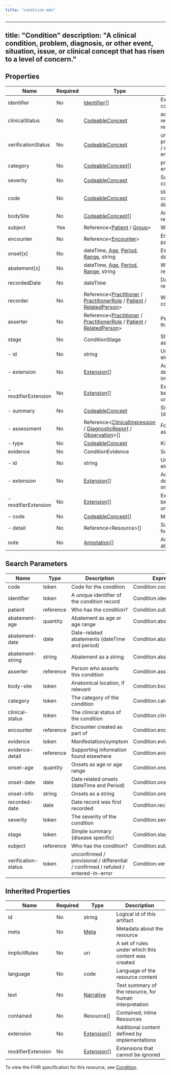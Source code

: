 ```yaml
---
title: "condition.mdx"
---
```


---
title: "Condition"
description: "A clinical condition, problem, diagnosis, or other event, situation, issue, or clinical concept that has risen to a level of concern."
---

## Properties

| Name                | Required | Type                                                                                                                                                                                                                                                       | Description                                                                       |
| ------------------- | -------- | ---------------------------------------------------------------------------------------------------------------------------------------------------------------------------------------------------------------------------------------------------------- | --------------------------------------------------------------------------------- |
| identifier          | No       | [Identifier](/medical-api/fhir/data-types/identifier)[]                                                                                                                                                                                                    | External Ids for this condition                                                   |
| clinicalStatus      | No       | [CodeableConcept](/medical-api/fhir/data-types/codeableconcept)                                                                                                                                                                                            | active / recurrence / relapse / inactive / remission / resolved                   |
| verificationStatus  | No       | [CodeableConcept](/medical-api/fhir/data-types/codeableconcept)                                                                                                                                                                                            | unconfirmed / provisional / differential / confirmed / refuted / entered-in-error |
| category            | No       | [CodeableConcept](/medical-api/fhir/data-types/codeableconcept)[]                                                                                                                                                                                          | problem-list-item / encounter-diagnosis                                           |
| severity            | No       | [CodeableConcept](/medical-api/fhir/data-types/codeableconcept)                                                                                                                                                                                            | Subjective severity of condition                                                  |
| code                | No       | [CodeableConcept](/medical-api/fhir/data-types/codeableconcept)                                                                                                                                                                                            | Identification of the condition, problem or diagnosis                             |
| bodySite            | No       | [CodeableConcept](/medical-api/fhir/data-types/codeableconcept)[]                                                                                                                                                                                          | Anatomical location, if relevant                                                  |
| subject             | Yes      | Reference&lt;[Patient](/medical-api/fhir/resources/patient) / [Group](/medical-api/fhir/resources/group)&gt;                                                                                                                                               | Who has the condition?                                                            |
| encounter           | No       | Reference&lt;[Encounter](/medical-api/fhir/resources/encounter)&gt;                                                                                                                                                                                        | Encounter created as part of                                                      |
| onset[x]            | No       | dateTime, [Age](/medical-api/fhir/data-types/age), [Period](/medical-api/fhir/data-types/period), [Range](/medical-api/fhir/data-types/range), string                                                                                                      | Estimated or actual date, date-time, or age                                       |
| abatement[x]        | No       | dateTime, [Age](/medical-api/fhir/data-types/age), [Period](/medical-api/fhir/data-types/period), [Range](/medical-api/fhir/data-types/range), string                                                                                                      | When in resolution/remission                                                      |
| recordedDate        | No       | dateTime                                                                                                                                                                                                                                                   | Date record was first recorded                                                    |
| recorder            | No       | Reference&lt;[Practitioner](/medical-api/fhir/resources/practitioner) / [PractitionerRole](/medical-api/fhir/resources/practitionerrole) / [Patient](/medical-api/fhir/resources/patient) / [RelatedPerson](/medical-api/fhir/resources/relatedperson)&gt; | Who recorded the condition                                                        |
| asserter            | No       | Reference&lt;[Practitioner](/medical-api/fhir/resources/practitioner) / [PractitionerRole](/medical-api/fhir/resources/practitionerrole) / [Patient](/medical-api/fhir/resources/patient) / [RelatedPerson](/medical-api/fhir/resources/relatedperson)&gt; | Person who asserts this condition                                                 |
| stage               | No       | ConditionStage                                                                                                                                                                                                                                             | Stage/grade, usually assessed formally                                            |
| - id                | No       | string                                                                                                                                                                                                                                                     | Unique id for inter-element referencing                                           |
| - extension         | No       | [Extension](/medical-api/fhir/data-types/extension)[]                                                                                                                                                                                                      | Additional content defined by implementations                                     |
| - modifierExtension | No       | [Extension](/medical-api/fhir/data-types/extension)[]                                                                                                                                                                                                      | Extensions that cannot be ignored even if unrecognized                            |
| - summary           | No       | [CodeableConcept](/medical-api/fhir/data-types/codeableconcept)                                                                                                                                                                                            | Simple summary (disease specific)                                                 |
| - assessment        | No       | Reference&lt;[ClinicalImpression](/medical-api/fhir/resources/clinicalimpression) / [DiagnosticReport](/medical-api/fhir/resources/diagnosticreport) / [Observation](/medical-api/fhir/resources/observation)&gt;[]                                        | Formal record of assessment                                                       |
| - type              | No       | [CodeableConcept](/medical-api/fhir/data-types/codeableconcept)                                                                                                                                                                                            | Kind of staging                                                                   |
| evidence            | No       | ConditionEvidence                                                                                                                                                                                                                                          | Supporting evidence                                                               |
| - id                | No       | string                                                                                                                                                                                                                                                     | Unique id for inter-element referencing                                           |
| - extension         | No       | [Extension](/medical-api/fhir/data-types/extension)[]                                                                                                                                                                                                      | Additional content defined by implementations                                     |
| - modifierExtension | No       | [Extension](/medical-api/fhir/data-types/extension)[]                                                                                                                                                                                                      | Extensions that cannot be ignored even if unrecognized                            |
| - code              | No       | [CodeableConcept](/medical-api/fhir/data-types/codeableconcept)[]                                                                                                                                                                                          | Manifestation/symptom                                                             |
| - detail            | No       | Reference&lt;Resource&gt;[]                                                                                                                                                                                                                                | Supporting information found elsewhere                                            |
| note                | No       | [Annotation](/medical-api/fhir/data-types/annotation)[]                                                                                                                                                                                                    | Additional information about the Condition                                        |

## Search Parameters

| Name                | Type      | Description                                                                       | Expression                   |
| ------------------- | --------- | --------------------------------------------------------------------------------- | ---------------------------- |
| code                | token     | Code for the condition                                                            | Condition.code               |
| identifier          | token     | A unique identifier of the condition record                                       | Condition.identifier         |
| patient             | reference | Who has the condition?                                                            | Condition.subject            |
| abatement-age       | quantity  | Abatement as age or age range                                                     | Condition.abatement          |
| abatement-date      | date      | Date-related abatements (dateTime and period)                                     | Condition.abatement          |
| abatement-string    | string    | Abatement as a string                                                             | Condition.abatement          |
| asserter            | reference | Person who asserts this condition                                                 | Condition.asserter           |
| body-site           | token     | Anatomical location, if relevant                                                  | Condition.bodySite           |
| category            | token     | The category of the condition                                                     | Condition.category           |
| clinical-status     | token     | The clinical status of the condition                                              | Condition.clinicalStatus     |
| encounter           | reference | Encounter created as part of                                                      | Condition.encounter          |
| evidence            | token     | Manifestation/symptom                                                             | Condition.evidence.code      |
| evidence-detail     | reference | Supporting information found elsewhere                                            | Condition.evidence.detail    |
| onset-age           | quantity  | Onsets as age or age range                                                        | Condition.onset              |
| onset-date          | date      | Date related onsets (dateTime and Period)                                         | Condition.onset              |
| onset-info          | string    | Onsets as a string                                                                | Condition.onset              |
| recorded-date       | date      | Date record was first recorded                                                    | Condition.recordedDate       |
| severity            | token     | The severity of the condition                                                     | Condition.severity           |
| stage               | token     | Simple summary (disease specific)                                                 | Condition.stage.summary      |
| subject             | reference | Who has the condition?                                                            | Condition.subject            |
| verification-status | token     | unconfirmed / provisional / differential / confirmed / refuted / entered-in-error | Condition.verificationStatus |

## Inherited Properties

| Name              | Required | Type                                                  | Description                                            |
| ----------------- | -------- | ----------------------------------------------------- | ------------------------------------------------------ |
| id                | No       | string                                                | Logical id of this artifact                            |
| meta              | No       | [Meta](/medical-api/fhir/data-types/meta)             | Metadata about the resource                            |
| implicitRules     | No       | uri                                                   | A set of rules under which this content was created    |
| language          | No       | code                                                  | Language of the resource content                       |
| text              | No       | [Narrative](/medical-api/fhir/data-types/narrative)   | Text summary of the resource, for human interpretation |
| contained         | No       | Resource[]                                            | Contained, inline Resources                            |
| extension         | No       | [Extension](/medical-api/fhir/data-types/extension)[] | Additional content defined by implementations          |
| modifierExtension | No       | [Extension](/medical-api/fhir/data-types/extension)[] | Extensions that cannot be ignored                      |

To view the FHIR specification for this resource, see [Condition](https://www.hl7.org/fhir/StructureDefinition/Condition).
